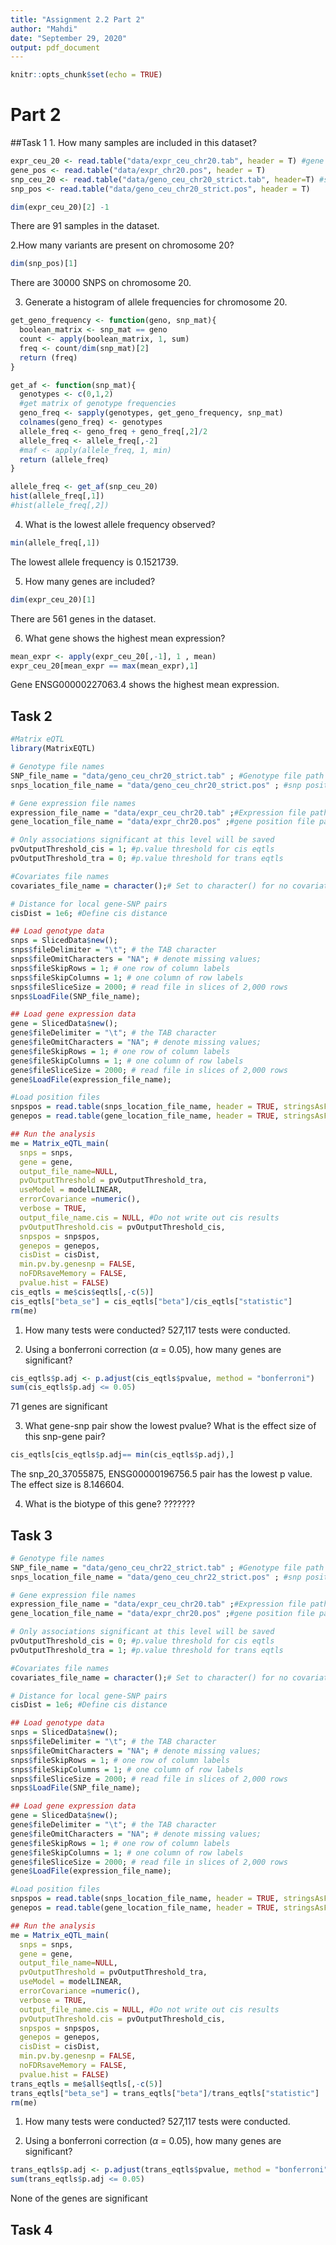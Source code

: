 ```yaml
---
title: "Assignment 2.2 Part 2"
author: "Mahdi"
date: "September 29, 2020"
output: pdf_document
---
```

```r
knitr::opts_chunk$set(echo = TRUE)
```

# Part 2

##Task 1
1. How many samples are included in this dataset?
```r
expr_ceu_20 <- read.table("data/expr_ceu_chr20.tab", header = T) #gene expr vs samps
gene_pos <- read.table("data/expr_chr20.pos", header = T)
snp_ceu_20 <- read.table("data/geno_ceu_chr20_strict.tab", header=T) #snp vs samps
snp_pos <- read.table("data/geno_ceu_chr20_strict.pos", header = T)

dim(expr_ceu_20)[2] -1
```
There are 91 samples in the dataset.

2.How many variants are present on chromosome 20?
```r
dim(snp_pos)[1]
```
There are 30000 SNPS on chromosome 20.

3. Generate a histogram of allele frequencies for chromosome 20.
```r
get_geno_frequency <- function(geno, snp_mat){
  boolean_matrix <- snp_mat == geno
  count <- apply(boolean_matrix, 1, sum)
  freq <- count/dim(snp_mat)[2]
  return (freq)
}

get_af <- function(snp_mat){
  genotypes <- c(0,1,2)
  #get matrix of genotype frequencies
  geno_freq <- sapply(genotypes, get_geno_frequency, snp_mat)
  colnames(geno_freq) <- genotypes
  allele_freq <- geno_freq + geno_freq[,2]/2
  allele_freq <- allele_freq[,-2]
  #maf <- apply(allele_freq, 1, min)
  return (allele_freq)
}

allele_freq <- get_af(snp_ceu_20)
hist(allele_freq[,1])
#hist(allele_freq[,2])
```

4. What is the lowest allele frequency observed?
```r
min(allele_freq[,1])
```
The lowest allele frequency is 0.1521739.

5. How many genes are included?
```r
dim(expr_ceu_20)[1]
```
There are 561 genes in the dataset.

6. What gene shows the highest mean expression?
```r
mean_expr <- apply(expr_ceu_20[,-1], 1 , mean)
expr_ceu_20[mean_expr == max(mean_expr),1]
```
Gene ENSG00000227063.4 shows the highest mean expression.

## Task 2

```r
#Matrix eQTL
library(MatrixEQTL)

# Genotype file names
SNP_file_name = "data/geno_ceu_chr20_strict.tab" ; #Genotype file path
snps_location_file_name = "data/geno_ceu_chr20_strict.pos" ; #snp position file path

# Gene expression file names
expression_file_name = "data/expr_ceu_chr20.tab" ;#Expression file path
gene_location_file_name = "data/expr_chr20.pos" ;#gene position file path

# Only associations significant at this level will be saved
pvOutputThreshold_cis = 1; #p.value threshold for cis eqtls
pvOutputThreshold_tra = 0; #p.value threshold for trans eqtls

#Covariates file names
covariates_file_name = character();# Set to character() for no covariates

# Distance for local gene-SNP pairs
cisDist = 1e6; #Define cis distance

## Load genotype data
snps = SlicedData$new();
snps$fileDelimiter = "\t"; # the TAB character
snps$fileOmitCharacters = "NA"; # denote missing values;
snps$fileSkipRows = 1; # one row of column labels
snps$fileSkipColumns = 1; # one column of row labels
snps$fileSliceSize = 2000; # read file in slices of 2,000 rows
snps$LoadFile(SNP_file_name);

## Load gene expression data
gene = SlicedData$new();
gene$fileDelimiter = "\t"; # the TAB character
gene$fileOmitCharacters = "NA"; # denote missing values;
gene$fileSkipRows = 1; # one row of column labels
gene$fileSkipColumns = 1; # one column of row labels
gene$fileSliceSize = 2000; # read file in slices of 2,000 rows
gene$LoadFile(expression_file_name);

#Load position files
snpspos = read.table(snps_location_file_name, header = TRUE, stringsAsFactors = FALSE);
genepos = read.table(gene_location_file_name, header = TRUE, stringsAsFactors = FALSE);

## Run the analysis
me = Matrix_eQTL_main(
  snps = snps,
  gene = gene,
  output_file_name=NULL,
  pvOutputThreshold = pvOutputThreshold_tra,
  useModel = modelLINEAR,
  errorCovariance =numeric(),
  verbose = TRUE,
  output_file_name.cis = NULL, #Do not write out cis results
  pvOutputThreshold.cis = pvOutputThreshold_cis,
  snpspos = snpspos,
  genepos = genepos,
  cisDist = cisDist,
  min.pv.by.genesnp = FALSE,
  noFDRsaveMemory = FALSE,
  pvalue.hist = FALSE)
cis_eqtls = me$cis$eqtls[,-c(5)]
cis_eqtls["beta_se"] = cis_eqtls["beta"]/cis_eqtls["statistic"]
rm(me)
```

1. How many tests were conducted?
527,117 tests were conducted.

2. Using a bonferroni correction ($\alpha$ = 0.05), how many genes are significant?
```r
cis_eqtls$p.adj <- p.adjust(cis_eqtls$pvalue, method = "bonferroni")
sum(cis_eqtls$p.adj <= 0.05)
```
71 genes are significant

3. What gene-snp pair show the lowest pvalue? What is the effect size of this snp-gene pair?
```r
cis_eqtls[cis_eqtls$p.adj== min(cis_eqtls$p.adj),]
```
The snp_20_37055875, ENSG00000196756.5 pair has the lowest p value. The effect size is 8.146604.

4. What is the biotype of this gene?
???????

## Task 3
```r
# Genotype file names
SNP_file_name = "data/geno_ceu_chr22_strict.tab" ; #Genotype file path
snps_location_file_name = "data/geno_ceu_chr22_strict.pos" ; #snp position file path

# Gene expression file names
expression_file_name = "data/expr_ceu_chr20.tab" ;#Expression file path
gene_location_file_name = "data/expr_chr20.pos" ;#gene position file path

# Only associations significant at this level will be saved
pvOutputThreshold_cis = 0; #p.value threshold for cis eqtls
pvOutputThreshold_tra = 1; #p.value threshold for trans eqtls

#Covariates file names
covariates_file_name = character();# Set to character() for no covariates

# Distance for local gene-SNP pairs
cisDist = 1e6; #Define cis distance

## Load genotype data
snps = SlicedData$new();
snps$fileDelimiter = "\t"; # the TAB character
snps$fileOmitCharacters = "NA"; # denote missing values;
snps$fileSkipRows = 1; # one row of column labels
snps$fileSkipColumns = 1; # one column of row labels
snps$fileSliceSize = 2000; # read file in slices of 2,000 rows
snps$LoadFile(SNP_file_name);

## Load gene expression data
gene = SlicedData$new();
gene$fileDelimiter = "\t"; # the TAB character
gene$fileOmitCharacters = "NA"; # denote missing values;
gene$fileSkipRows = 1; # one row of column labels
gene$fileSkipColumns = 1; # one column of row labels
gene$fileSliceSize = 2000; # read file in slices of 2,000 rows
gene$LoadFile(expression_file_name);

#Load position files
snpspos = read.table(snps_location_file_name, header = TRUE, stringsAsFactors = FALSE);
genepos = read.table(gene_location_file_name, header = TRUE, stringsAsFactors = FALSE);

## Run the analysis
me = Matrix_eQTL_main(
  snps = snps,
  gene = gene,
  output_file_name=NULL,
  pvOutputThreshold = pvOutputThreshold_tra,
  useModel = modelLINEAR,
  errorCovariance =numeric(),
  verbose = TRUE,
  output_file_name.cis = NULL, #Do not write out cis results
  pvOutputThreshold.cis = pvOutputThreshold_cis,
  snpspos = snpspos,
  genepos = genepos,
  cisDist = cisDist,
  min.pv.by.genesnp = FALSE,
  noFDRsaveMemory = FALSE,
  pvalue.hist = FALSE)
trans_eqtls = me$all$eqtls[,-c(5)]
trans_eqtls["beta_se"] = trans_eqtls["beta"]/trans_eqtls["statistic"]
rm(me)
```

1. How many tests were conducted?
527,117 tests were conducted.

2. Using a bonferroni correction ($\alpha$ = 0.05), how many genes are significant?
```r
trans_eqtls$p.adj <- p.adjust(trans_eqtls$pvalue, method = "bonferroni")
sum(trans_eqtls$p.adj <= 0.05)
```
None of the genes are significant

## Task 4
